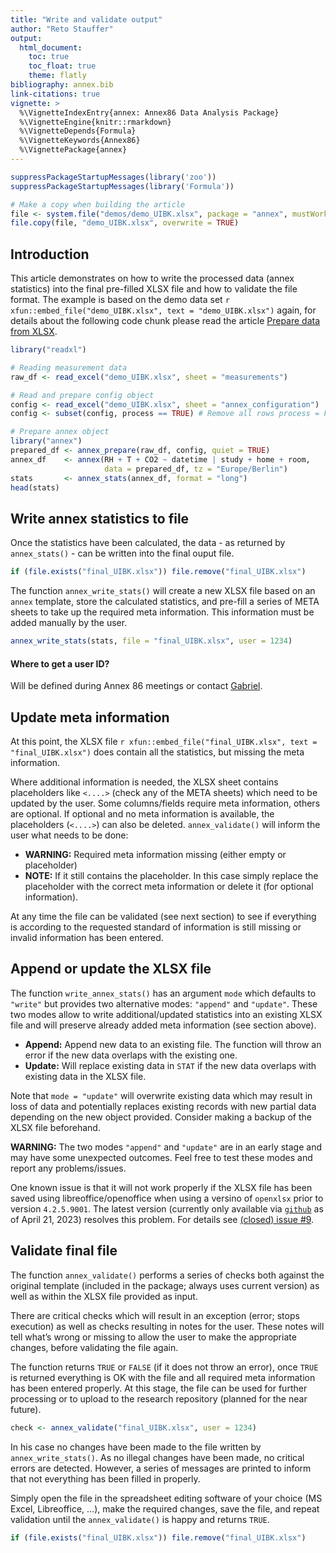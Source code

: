 ```yaml
---
title: "Write and validate output"
author: "Reto Stauffer"
output:
  html_document:
    toc: true
    toc_float: true
    theme: flatly
bibliography: annex.bib
link-citations: true
vignette: >
  %\VignetteIndexEntry{annex: Annex86 Data Analysis Package}
  %\VignetteEngine{knitr::rmarkdown}
  %\VignetteDepends{Formula}
  %\VignetteKeywords{Annex86}
  %\VignettePackage{annex}
---
```


```r
suppressPackageStartupMessages(library('zoo'))
suppressPackageStartupMessages(library('Formula'))

# Make a copy when building the article
file <- system.file("demos/demo_UIBK.xlsx", package = "annex", mustWork = TRUE)
file.copy(file, "demo_UIBK.xlsx", overwrite = TRUE)
```

## Introduction

This article demonstrates on how to write the processed data (annex
statistics) into the final pre-filled XLSX file and how to validate
the file format. The example is based on the demo data set
`r xfun::embed_file("demo_UIBK.xlsx", text = "demo_UIBK.xlsx")` again,
for details about the following code chunk please read the article
[Prepare data from XLSX](from_xlsx.html).

```r
library("readxl")

# Reading measurement data
raw_df <- read_excel("demo_UIBK.xlsx", sheet = "measurements")

# Read and prepare config object
config <- read_excel("demo_UIBK.xlsx", sheet = "annex_configuration")
config <- subset(config, process == TRUE) # Remove all rows process = FALSE

# Prepare annex object
library("annex")
prepared_df <- annex_prepare(raw_df, config, quiet = TRUE)
annex_df    <- annex(RH + T + CO2 ~ datetime | study + home + room,
                     data = prepared_df, tz = "Europe/Berlin")
stats       <- annex_stats(annex_df, format = "long")
head(stats)
```


## Write annex statistics to file {#write}

Once the statistics have been calculated, the data - as returned
by `annex_stats()` - can be written into the final ouput file.

```r
if (file.exists("final_UIBK.xlsx")) file.remove("final_UIBK.xlsx")
```

The function `annex_write_stats()` will create a new XLSX file
based on an `annex` template, store the calculated statistics,
and pre-fill a series of META sheets to take up the required
meta information. This information must be added manually by
the user.

```r
annex_write_stats(stats, file = "final_UIBK.xlsx", user = 1234)
```

#### Where to get a user ID?

Will be defined during Annex 86 meetings or contact [Gabriel](mailto:gabriel.rojas@uibk.ac.at).

## Update meta information {#meta}

At this point, the XLSX file 
`r xfun::embed_file("final_UIBK.xlsx", text = "final_UIBK.xlsx")`
does contain all the statistics, but missing the meta information.

Where additional information is needed, the XLSX sheet contains
placeholders like `<....>` (check any of the META sheets) which need
to be updated by the user. Some columns/fields require meta information,
others are optional. If optional and no meta information is available,
the placeholders (`<....>`) can also be deleted. `annex_validate()` will
inform the user what needs to be done:

* **WARNING:** Required meta information missing (either empty or placeholder)
* **NOTE:** If it still contains the placeholder. In this case simply replace
    the placeholder with the correct meta information or delete it (for optional information).

At any time the file can be validated (see next section) to see
if everything is according to the requested standard of information
is still missing or invalid information has been entered.

## Append or update the XLSX file

The function `write_annex_stats()` has an argument `mode` which defaults to `"write"` but
provides two alternative modes: `"append"` and `"update"`. These two modes allow to
write additional/updated statistics into an existing XLSX file and will preserve
already added meta information (see section above).

* **Append:** Append new data to an existing file. The function will throw an 
    error if the new data overlaps with the existing one.
* **Update:** Will replace existing data in `STAT` if the new data overlaps
    with existing data in the XLSX file.

<div class="alert alert-danger" role="alert">
Note that `mode = "update"` will overwrite existing data which may result
in loss of data and potentially replaces existing records with new partial
data depending on the new object provided. Consider making a backup of the
XLSX file beforehand.
</div>

<div class="alert alert-danger" role="alert">
**WARNING:** The two modes `"append"` and `"update"` are in an early
stage and may have some unexpected outcomes. Feel free to test these modes
and report any problems/issues.

One known issue is that it will not work properly if the XLSX file has been
saved using libreoffice/openoffice when using a versino of `openxlsx`
prior to version `4.2.5.9001`. The latest version (currently only available
via [`github`](https://github.com/ycphs/openxlsx) as of April 21, 2023)
resolves this problem. For details see [(closed) issue #9](https://github.com/IEA-EBC-Annex86/annex/issues/9).
</div>


## Validate final file {#validate}

The function `annex_validate()` performs a series of checks both
against the original template (included in the package; always
uses current version) as well as within the XLSX file provided
as input.

There are critical checks which will result in an exception (error;
stops execution) as well as checks resulting in notes for the user.
These notes will tell what's wrong or missing to allow the user
to make the appropriate changes, before validating the file again.

The function returns `TRUE` or `FALSE` (if it does not throw an
error), once `TRUE` is returned everything is OK with the file
and all required meta information has been entered properly.
At this stage, the file can be used for further processing or to
upload to the research repository (planned for the near future).

```r
check <- annex_validate("final_UIBK.xlsx", user = 1234)
```

In his case no changes have been made to the file written by
`annex_write_stats()`. As no illegal changes have been made, no
critical errors are detected. However, a series of messages are
printed to inform that not everything has been filled in properly.

Simply open the file in the spreadsheet editing software of your
choice (MS Excel, Libreoffice, ...), make the required changes,
save the file, and repeat validation until the `annex_validate()`
is happy and returns `TRUE`.



```r
if (file.exists("final_UIBK.xlsx")) file.remove("final_UIBK.xlsx")
```




